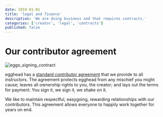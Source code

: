 ```yaml
---
date: 2019-01-01
title: 'legal and finance'
description: 'We are doing business and that requires contracts.'
categories: ['creator', 'legal', 'contracts']
published: false
---
```


# Our contributor agreement

![eggo_signing_contract](./images/ch5_s1_signingcontract.png)

egghead has a [standard contributor agreement](https://docs.google.com/document/d/17jNT6R6SNb9OVYSnpTDqevMh80XZ8Gu3VeYoLZck0v4/edit) that we provide to all instructors. The agreement protects egghead from any mischief you might cause; leaves all ownership rights to you, the creator; and lays out the terms for payment. You sign it, we sign it, we shake on it.

We like to maintain respectful, easygoing, rewarding relationships with our contributors. This agreement allows everyone to happily work together for years on end.

